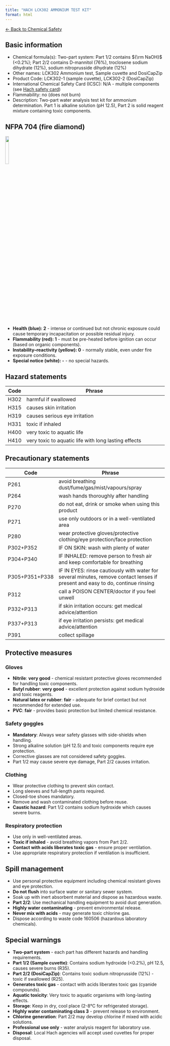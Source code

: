 ```yaml
---
title: "HACH LCK302 AMMONIUM TEST KIT"
format: html
---
```


[← Back to Chemical Safety](../chemical-safety.qmd)

## Basic information
- Chemical formula(s): Two-part system: Part 1/2 contains ${\rm NaOH}$ (<0.2%); Part 2/2 contains D-mannitol (76%), troclosene sodium dihydrate (12%), sodium nitroprusside dihydrate (12%)
- Other names: LCK302 Ammonium test, Sample cuvette and DosiCapZip
- Product Code: LCK302-1 (sample cuvette), LCK302-2 (DosiCapZip)
- International Chemical Safety Card (ICSC): N/A - multiple components (see [Hach safety card](Hach_LCK302.pdf))
- Flammability: no (does not burn)
- Description: Two-part water analysis test kit for ammonium determination. Part 1 is alkaline solution (pH 12.5), Part 2 is solid reagent mixture containing toxic components.

## NFPA 704 (fire diamond)

![](../media/nfpa704/210.png){width=15% fig-align="center"}

- **Health (blue): 2** - intense or continued but not chronic exposure could cause temporary incapacitation or possible residual injury.
- **Flammability (red): 1** - must be pre-heated before ignition can occur (based on organic components).
- **Instability–reactivity (yellow): 0** - normally stable, even under fire exposure conditions.
- **Special notice (white): -** - no special hazards.

## Hazard statements
| Code | Phrase                                                         |
| ---- | -------------------------------------------------------------- |
| H302 | harmful if swallowed                                          |
| H315 | causes skin irritation                                        |
| H319 | causes serious eye irritation                                 |
| H331 | toxic if inhaled                                              |
| H400 | very toxic to aquatic life                                    |
| H410 | very toxic to aquatic life with long lasting effects         |

## Precautionary statements
| Code           | Phrase                                                                                                                         |
| -------------- | ------------------------------------------------------------------------------------------------------------------------------ |
| P261           | avoid breathing dust/fume/gas/mist/vapours/spray                                                                              |
| P264           | wash hands thoroughly after handling                                                                                           |
| P270           | do not eat, drink or smoke when using this product                                                                            |
| P271           | use only outdoors or in a well-ventilated area                                                                                |
| P280           | wear protective gloves/protective clothing/eye protection/face protection                                                      |
| P302+P352      | IF ON SKIN: wash with plenty of water                                                                                         |
| P304+P340      | IF INHALED: remove person to fresh air and keep comfortable for breathing                                                     |
| P305+P351+P338 | IF IN EYES: rinse cautiously with water for several minutes, remove contact lenses if present and easy to do, continue rinsing |
| P312           | call a POISON CENTER/doctor if you feel unwell                                                                                |
| P332+P313      | if skin irritation occurs: get medical advice/attention                                                                       |
| P337+P313      | if eye irritation persists: get medical advice/attention                                                                      |
| P391           | collect spillage                                                                                                               |

## Protective measures

### Gloves
- **Nitrile**: **very good** - chemical resistant protective gloves recommended for handling toxic components.
- **Butyl rubber**: **very good** - excellent protection against sodium hydroxide and toxic reagents.
- **Natural latex or rubber**: **fair** - adequate for brief contact but not recommended for extended use.
- **PVC**: **fair** - provides basic protection but limited chemical resistance.

### Safety goggles
- **Mandatory**: Always wear safety glasses with side-shields when handling.
- Strong alkaline solution (pH 12.5) and toxic components require eye protection.
- Corrective glasses are not considered safety goggles.
- Part 1/2 may cause severe eye damage, Part 2/2 causes irritation.

### Clothing
- Wear protective clothing to prevent skin contact.
- Long sleeves and full-length pants required.
- Closed-toe shoes mandatory.
- Remove and wash contaminated clothing before reuse.
- **Caustic hazard**: Part 1/2 contains sodium hydroxide which causes severe burns.

### Respiratory protection
- Use only in well-ventilated areas.
- **Toxic if inhaled** - avoid breathing vapors from Part 2/2.
- **Contact with acids liberates toxic gas** - ensure proper ventilation.
- Use appropriate respiratory protection if ventilation is insufficient.

## Spill management
- Use personal protective equipment including chemical resistant gloves and eye protection.
- **Do not flush** into surface water or sanitary sewer system.
- Soak up with inert absorbent material and dispose as hazardous waste.
- **Part 2/2**: Use mechanical handling equipment to avoid dust generation.
- **Highly water contaminating** - prevent environmental release.
- **Never mix with acids** - may generate toxic chlorine gas.
- Dispose according to waste code 160506 (hazardous laboratory chemicals).

## Special warnings
- **Two-part system** - each part has different hazards and handling requirements.
- **Part 1/2 (Sample cuvette)**: Contains sodium hydroxide (<0.2%), pH 12.5, causes severe burns (R35).
- **Part 2/2 (DosiCapZip)**: Contains toxic sodium nitroprusside (12%) - toxic if swallowed (R25).
- **Generates toxic gas** - contact with acids liberates toxic gas (cyanide compounds).
- **Aquatic toxicity**: Very toxic to aquatic organisms with long-lasting effects.
- **Storage**: Keep in dry, cool place (2-8°C for refrigerated storage).
- **Highly water contaminating class 3** - prevent release to environment.
- **Chlorine generation**: Part 2/2 may develop chlorine if mixed with acidic solutions.
- **Professional use only** - water analysis reagent for laboratory use.
- **Disposal**: Local Hach agencies will accept used cuvettes for proper disposal.